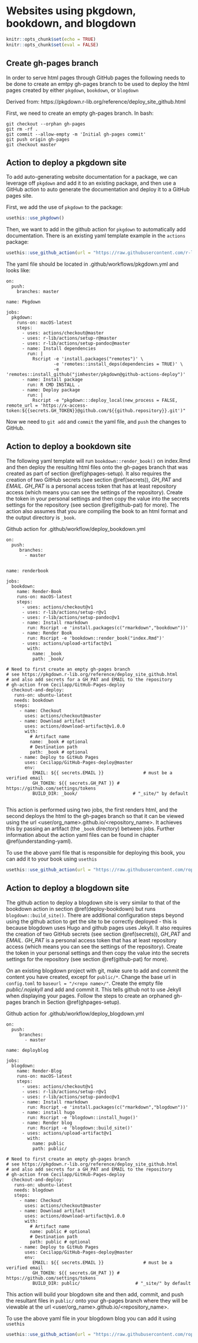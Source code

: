 # Websites using pkgdown, bookdown, and blogdown

```r
knitr::opts_chunk$set(echo = TRUE)
knitr::opts_chunk$set(eval = FALSE)
```

## Create gh-pages branch {#ghpages-setup}

In order to serve html pages through GitHub pages the following needs to be done to create an emtpy gh-pages branch to be used to deploy the html pages created by either `pkgdown`, `bookdown`, or `blogdown`

Derived from: https://pkgdown.r-lib.org/reference/deploy_site_github.html

First, we need to create an empty gh-pages branch. In bash:
  
```
git checkout --orphan gh-pages
git rm -rf .
git commit --allow-empty -m 'Initial gh-pages commit'
git push origin gh-pages
git checkout master
```

## Action to deploy a pkgdown site {#deploy-pkgdown}

To add auto-generating website documentation for a package, we can leverage off `pkgdown` and add it to an existing package, and then use a GitHub action to auto generate the documentation and deploy it to a GitHub pages site.

First, we add the use of `pkgdown` to the package:

```r
usethis::use_pkgdown()
```

Then, we want to add in the github action for `pkgdown` to automatically add documentation. There is an existing yaml template example in the `actions` package:

```r
usethis::use_github_action(url = "https://raw.githubusercontent.com/r-lib/actions/master/examples/pkgdown.yaml")
```

The yaml file should be located in .github/workflows/pkgdown.yml and looks like:
```
on:
  push:
    branches: master

name: Pkgdown

jobs:
  pkgdown:
    runs-on: macOS-latest
    steps:
      - uses: actions/checkout@master
      - uses: r-lib/actions/setup-r@master
      - uses: r-lib/actions/setup-pandoc@master
      - name: Install dependencies
        run: |
          Rscript -e 'install.packages("remotes")' \
                  -e 'remotes::install_deps(dependencies = TRUE)' \
                  -e 'remotes::install_github("jimhester/pkgdown@github-actions-deploy")'
      - name: Install package
        run: R CMD INSTALL .
      - name: Deploy package
        run: |
          Rscript -e "pkgdown:::deploy_local(new_process = FALSE, remote_url = 'https://x-access-token:${{secrets.GH_TOKEN}}@github.com/${{github.repository}}.git')"
```


Now we need to `git add` and `commit` the yaml file, and `push` the changes to GitHub.

## Action to deploy a bookdown site {#deploy-bookdown}

The following yaml template will run `bookdown::render_book()` on index.Rmd and then deploy the resulting html files onto the gh-pages branch that was created as part of section \@ref(ghpages-setup). It also requires the creation of two GitHub secrets (see section \@ref(secrets)), _GH_PAT_ and _EMAIL_. _GH_PAT_ is a personal access token that has at least repository access (which means you can see the settings of the repository). Create the token in your personal settings and then copy the value into the secrets settings for the repository (see section \@ref(github-pat) for more). The action also assumes that you are compiling the book to an html format and the output directory is `_book`.

Github action for .github/workflow/deploy_bookdown.yml
```
on:
  push:
     branches:
       - master


name: renderbook

jobs:
  bookdown:
    name: Render-Book
    runs-on: macOS-latest
    steps:
      - uses: actions/checkout@v1
      - uses: r-lib/actions/setup-r@v1
      - uses: r-lib/actions/setup-pandoc@v1
      - name: Install rmarkdown
        run: Rscript -e 'install.packages(c("rmarkdown","bookdown"))'
      - name: Render Book
        run: Rscript -e 'bookdown::render_book("index.Rmd")'
      - uses: actions/upload-artifact@v1
        with:
          name: _book
          path: _book/
  
# Need to first create an empty gh-pages branch
# see https://pkgdown.r-lib.org/reference/deploy_site_github.html
# and also add secrets for a GH_PAT and EMAIL to the repository
# gh-action from Cecilapp/GitHub-Pages-deploy
  checkout-and-deploy:
   runs-on: ubuntu-latest
   needs: bookdown
   steps:
     - name: Checkout
       uses: actions/checkout@master
     - name: Download artifact
       uses: actions/download-artifact@v1.0.0
       with:
         # Artifact name
         name: _book # optional
         # Destination path
         path: _book # optional
     - name: Deploy to GitHub Pages
       uses: Cecilapp/GitHub-Pages-deploy@master
       env:
          EMAIL: ${{ secrets.EMAIL }}               # must be a verified email
          GH_TOKEN: ${{ secrets.GH_PAT }} # https://github.com/settings/tokens
          BUILD_DIR: _book/                     # "_site/" by default
    
``` 
This action is performed using two jobs, the first renders html, and the second deploys the html to the gh-pages branch so that it can be viewed using the url \<user/org_name>.github.io/\<repository_name>. It achieves this by passing an artifact (the `_book` directory) between jobs. Further information about the action yaml files can be found in chapter \@ref(understanding-yaml).

To use the above yaml file that is responsible for deploying this book, you can add it to your book using `usethis`
```r
usethis::use_github_action(url = "https://raw.githubusercontent.com/ropenscilabs/actions_sandbox/master/.github/workflows/deploy_bookdown.yml")
```


## Action to deploy a blogdown site {#deploy-blogdown}

The github action to deploy a blogdown site is very similar to that of the bookdown action in section \@ref(deploy-bookdown) but runs `blogdown::build_site()`. There are additional configuration steps beyond using the github action to get the site to be correctly deployed - this is because blogdown uses Hugo and github pages uses Jekyll. It also requires the creation of two GitHub secrets (see section \@ref(secrets)), _GH_PAT_ and _EMAIL_. _GH_PAT_ is a personal access token that has at least repository access (which means you can see the settings of the repository). Create the token in your personal settings and then copy the value into the secrets settings for the repository (see section \@ref(github-pat) for more).

On an existing blogdown project with git, make sure to add and commit the content you have created, except for `public/*`. Change the base url in `config.toml` to `baseurl = "/<repo name>/"`. Create the empty file _public/.nojekyll_ and add and commit it. This tells github not to use Jekyll when displaying your pages. Follow the steps to create an orphaned gh-pages branch in Section \@ref(ghpages-setup).

Github action for .github/workflow/deploy_blogdown.yml
```
on:
  push:
     branches:
       - master

name: deployblog

jobs:
  blogdown:
    name: Render-Blog
    runs-on: macOS-latest
    steps:
      - uses: actions/checkout@v1
      - uses: r-lib/actions/setup-r@v1
      - uses: r-lib/actions/setup-pandoc@v1
      - name: Install rmarkdown
        run: Rscript -e 'install.packages(c("rmarkdown","blogdown"))'
      - name: install hugo
        run: Rscript -e 'blogdown::install_hugo()'
      - name: Render blog
        run: Rscript -e 'blogdown::build_site()'
      - uses: actions/upload-artifact@v1
        with:
          name: public
          path: public/

# Need to first create an empty gh-pages branch
# see https://pkgdown.r-lib.org/reference/deploy_site_github.html
# and also add secrets for a GH_PAT and EMAIL to the repository
# gh-action from Cecilapp/GitHub-Pages-deploy
  checkout-and-deploy:
   runs-on: ubuntu-latest
   needs: blogdown
   steps:
     - name: Checkout
       uses: actions/checkout@master
     - name: Download artifact
       uses: actions/download-artifact@v1.0.0
       with:
         # Artifact name
         name: public # optional
         # Destination path
         path: public # optional
     - name: Deploy to GitHub Pages
       uses: Cecilapp/GitHub-Pages-deploy@master
       env:
          EMAIL: ${{ secrets.EMAIL }}               # must be a verified email
          GH_TOKEN: ${{ secrets.GH_PAT }} # https://github.com/settings/tokens
          BUILD_DIR: public/                     # "_site/" by default
```

This action will build your blogdown site and then add, commit, and push the resultant files in `public/` onto your gh-pages branch where they will be viewable at the url \<user/org_name>.github.io/\<repository_name>.

To use the above yaml file in your blogdown blog you can add it using `usethis`
```r
usethis::use_github_action(url = "https://raw.githubusercontent.com/ropenscilabs/actions_sandbox/master/.github/workflows/deploy_blogdown.yml")
```